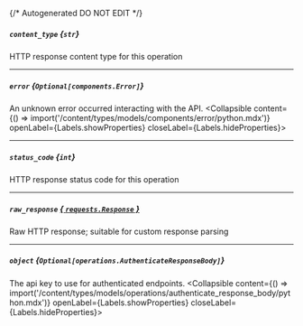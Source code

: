 {/* Autogenerated DO NOT EDIT  */}

##### `content_type` *{`str`}*
HTTP response content type for this operation

---
##### `error` *{`Optional[components.Error]`}*
An unknown error occurred interacting with the API.
<Collapsible content={() => import('/content/types/models/components/error/python.mdx')} openLabel={Labels.showProperties} closeLabel={Labels.hideProperties}>
</Collapsible>

---
##### `status_code` *{`int`}*
HTTP response status code for this operation

---
##### `raw_response` [*{ `requests.Response` }*](https://requests.readthedocs.io/en/latest/api/#requests.Response)
Raw HTTP response; suitable for custom response parsing

---
##### `object` *{`Optional[operations.AuthenticateResponseBody]`}*
The api key to use for authenticated endpoints.
<Collapsible content={() => import('/content/types/models/operations/authenticate_response_body/python.mdx')} openLabel={Labels.showProperties} closeLabel={Labels.hideProperties}>
</Collapsible>


